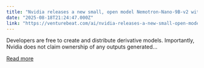 ```yaml
---
title: "Nvidia releases a new small, open model Nemotron-Nano-9B-v2 with toggle on/off reasoning"
date: "2025-08-18T21:24:47.000Z"
link: "https://venturebeat.com/ai/nvidia-releases-a-new-small-open-model-nemotron-nano-9b-v2-with-toggle-on-off-reasoning/"
---
```


Developers are free to create and distribute derivative models. Importantly, Nvidia does not claim ownership of any outputs generated...

[Read more](https://venturebeat.com/ai/nvidia-releases-a-new-small-open-model-nemotron-nano-9b-v2-with-toggle-on-off-reasoning/)
